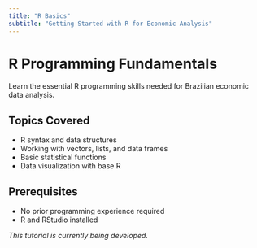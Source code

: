 ```yaml
---
title: "R Basics"
subtitle: "Getting Started with R for Economic Analysis"
---
```


# R Programming Fundamentals

Learn the essential R programming skills needed for Brazilian economic data analysis.

## Topics Covered

- R syntax and data structures
- Working with vectors, lists, and data frames
- Basic statistical functions
- Data visualization with base R

## Prerequisites

- No prior programming experience required
- R and RStudio installed

*This tutorial is currently being developed.*